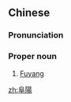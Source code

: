 {{also|阜阳}}
==Chinese==
{{zh-forms|s=阜阳}}

===Pronunciation===
{{zh-pron
|m=Fùyáng
|c=fau6 joeng4
|cat=pn
}}

===Proper noun===
{{zh-proper noun}}

# [[Fuyang]]

{{zh-cat|Cities}}

[[zh:阜陽]]